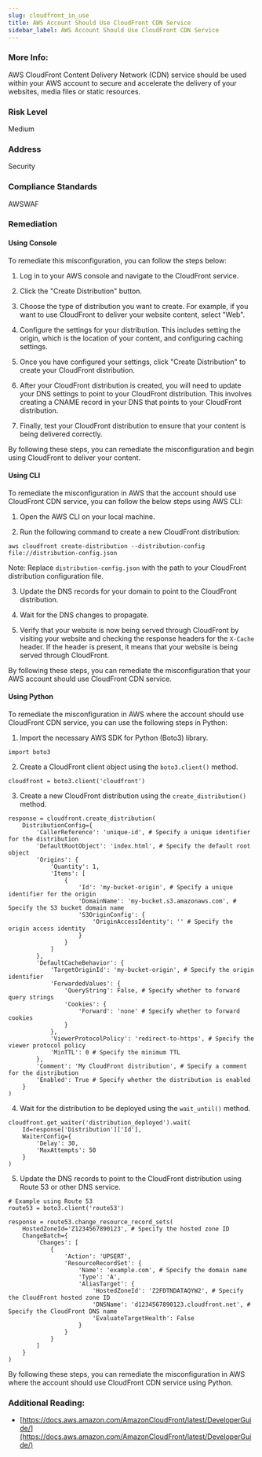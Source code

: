 ```yaml
---
slug: cloudfront_in_use
title: AWS Account Should Use CloudFront CDN Service
sidebar_label: AWS Account Should Use CloudFront CDN Service
---
```


### More Info:

AWS CloudFront Content Delivery Network (CDN) service should be used within your AWS account to secure and accelerate the delivery of your websites, media files or static resources.

### Risk Level

Medium

### Address

Security

### Compliance Standards

AWSWAF

### Remediation

#### Using Console

To remediate this misconfiguration, you can follow the steps below:

1. Log in to your AWS console and navigate to the CloudFront service.

2. Click the "Create Distribution" button.

3. Choose the type of distribution you want to create. For example, if you want to use CloudFront to deliver your website content, select "Web".

4. Configure the settings for your distribution. This includes setting the origin, which is the location of your content, and configuring caching settings.

5. Once you have configured your settings, click "Create Distribution" to create your CloudFront distribution.

6. After your CloudFront distribution is created, you will need to update your DNS settings to point to your CloudFront distribution. This involves creating a CNAME record in your DNS that points to your CloudFront distribution.

7. Finally, test your CloudFront distribution to ensure that your content is being delivered correctly.

By following these steps, you can remediate the misconfiguration and begin using CloudFront to deliver your content.

#### Using CLI

To remediate the misconfiguration in AWS that the account should use CloudFront CDN service, you can follow the below steps using AWS CLI:

1. Open the AWS CLI on your local machine.

2. Run the following command to create a new CloudFront distribution:

```
aws cloudfront create-distribution --distribution-config file://distribution-config.json
```

Note: Replace `distribution-config.json` with the path to your CloudFront distribution configuration file.

3. Update the DNS records for your domain to point to the CloudFront distribution.

4. Wait for the DNS changes to propagate.

5. Verify that your website is now being served through CloudFront by visiting your website and checking the response headers for the `X-Cache` header. If the header is present, it means that your website is being served through CloudFront.

By following these steps, you can remediate the misconfiguration that your AWS account should use CloudFront CDN service.

#### Using Python

To remediate the misconfiguration in AWS where the account should use CloudFront CDN service, you can use the following steps in Python:

1. Import the necessary AWS SDK for Python (Boto3) library.

```
import boto3
```

2. Create a CloudFront client object using the `boto3.client()` method.

```
cloudfront = boto3.client('cloudfront')
```

3. Create a new CloudFront distribution using the `create_distribution()` method.

```
response = cloudfront.create_distribution(
    DistributionConfig={
        'CallerReference': 'unique-id', # Specify a unique identifier for the distribution
        'DefaultRootObject': 'index.html', # Specify the default root object
        'Origins': {
            'Quantity': 1,
            'Items': [
                {
                    'Id': 'my-bucket-origin', # Specify a unique identifier for the origin
                    'DomainName': 'my-bucket.s3.amazonaws.com', # Specify the S3 bucket domain name
                    'S3OriginConfig': {
                        'OriginAccessIdentity': '' # Specify the origin access identity
                    }
                }
            ]
        },
        'DefaultCacheBehavior': {
            'TargetOriginId': 'my-bucket-origin', # Specify the origin identifier
            'ForwardedValues': {
                'QueryString': False, # Specify whether to forward query strings
                'Cookies': {
                    'Forward': 'none' # Specify whether to forward cookies
                }
            },
            'ViewerProtocolPolicy': 'redirect-to-https', # Specify the viewer protocol policy
            'MinTTL': 0 # Specify the minimum TTL
        },
        'Comment': 'My CloudFront distribution', # Specify a comment for the distribution
        'Enabled': True # Specify whether the distribution is enabled
    }
)
```

4. Wait for the distribution to be deployed using the `wait_until()` method.

```
cloudfront.get_waiter('distribution_deployed').wait(
    Id=response['Distribution']['Id'],
    WaiterConfig={
        'Delay': 30,
        'MaxAttempts': 50
    }
)
```

5. Update the DNS records to point to the CloudFront distribution using Route 53 or other DNS service.

```
# Example using Route 53
route53 = boto3.client('route53')

response = route53.change_resource_record_sets(
    HostedZoneId='Z1234567890123', # Specify the hosted zone ID
    ChangeBatch={
        'Changes': [
            {
                'Action': 'UPSERT',
                'ResourceRecordSet': {
                    'Name': 'example.com', # Specify the domain name
                    'Type': 'A',
                    'AliasTarget': {
                        'HostedZoneId': 'Z2FDTNDATAQYW2', # Specify the CloudFront hosted zone ID
                        'DNSName': 'd1234567890123.cloudfront.net', # Specify the CloudFront DNS name
                        'EvaluateTargetHealth': False
                    }
                }
            }
        ]
    }
)
```

By following these steps, you can remediate the misconfiguration in AWS where the account should use CloudFront CDN service using Python.

### Additional Reading:

- [https://docs.aws.amazon.com/AmazonCloudFront/latest/DeveloperGuide/](https://docs.aws.amazon.com/AmazonCloudFront/latest/DeveloperGuide/) 

